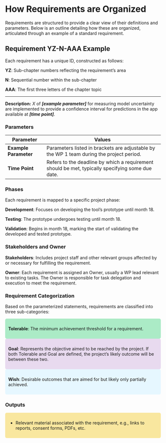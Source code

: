 # How Requirements are Organized

Requirements are structured to provide a clear view of their definitions and parameters. Below is an outline detailing how these are organized, articulated through an example of a standard requirement.

## Requirement YZ-N-AAA Example

Each requirement has a unique ID, constructed as follows:

**YZ**: Sub-chapter numbers reflecting the requirement's area

**N**: Sequential number within the sub-chapter

**AAA**: The first three letters of the chapter topic

------------------------------------------------------------------------

**Description:** *X* of ***\[example parameter\]*** for measuring model uncertainty are implemented to provide a confidence interval for predictions in the app available at ***\[time point\]***.

### Parameters

| **Parameter**         | **Values**                                                                                       |
|------------------|------------------------------------------------------|
| **Example Parameter** | Parameters listed in brackets are adjustable by the WP 1 team during the project period.         |
| **Time Point**        | Refers to the deadline by which a requirement should be met, typically specifying some due date. |

### Phases

Each requirement is mapped to a specific project phase:

**Development**: Focuses on developing the tool's prototype until month 18.

**Testing**: The prototype undergoes testing until month 18.

**Validation**: Begins in month 18, marking the start of validating the developed and tested prototype.

### Stakeholders and Owner

**Stakeholders**: Includes project staff and other relevant groups affected by or necessary for fulfilling the requirement.

**Owner**: Each requirement is assigned an Owner, usually a WP lead relevant to existing tasks. The Owner is responsible for task delegation and execution to meet the requirement.

### Requirement Categorization

Based on the parameterized statements, requirements are classified into three sub-categories:

<div style="background-color:#abebc6; padding:10px; border-radius:5px;">

**Tolerable**: The minimum achievement threshold for a requirement.

</div>

<div style="background-color: #e8daef; padding:10px; border-radius:5px;">

**Goal**: Represents the objective aimed to be reached by the project. If both Tolerable and Goal are defined, the project's likely outcome will be between these two.

</div>

<div style="background-color:#e6f7ff; padding:10px; border-radius:5px;">

**Wish**: Desirable outcomes that are aimed for but likely only partially achieved.

</div>

### Outputs

::: {style="background-color:#f9e79f; padding:10px; border-radius:5px;"}

- Relevant material associated with the requirement, e.g., links to reports, consent forms, PDFs, etc.
:::

